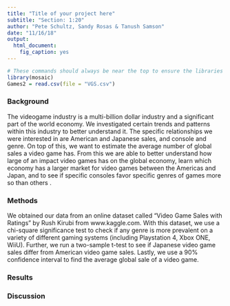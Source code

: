 ```yaml
---
title: "Title of your project here"
subtitle: "Section: 1:20"
author: "Pete Schultz, Sandy Rosas & Tanush Samson"
date: "11/16/18"
output: 
  html_document: 
    fig_caption: yes
---
```



```r
# These commands should always be near the top to ensure the libraries are loaded before the analysis.
library(mosaic)
Games2 = read.csv(file = "VGS.csv")
```


### Background
The videogame industry is a multi-billion dollar industry and a significant part of the world economy. We investigated certain trends and patterns within this industry to better understand it. The specific relationships we were interested in are American and Japanese sales, and console and genre. On top of this, we want to estimate the average number of global sales a video game has. From this we are able to better understand how large of an impact video games has on the global economy, learn which economy has a larger market for video games between the Americas and Japan, and to see if specific consoles favor specific genres of games more so than others .


### Methods
We obtained our data from an online dataset called "Video Game Sales with Ratings" by Rush Kirubi from www.kaggle.com. With this dataset, we use a chi-square significance test to check if any genre is more prevalent on a variety of different gaming systems (including Playstation 4, Xbox ONE, WiiU). Further, we run a two-sample t-test to see if Japanese video game sales differ from American video game sales. Lastly, we use a 90% confidence interval to find the average global sale of a video game.

### Results


### Discussion
